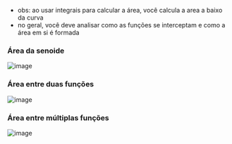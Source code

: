 






-   obs: ao usar integrais para calcular a área, você calcula a area a
    baixo da curva
-   no geral, você deve analisar como as funções se interceptam e como a
    área em si é formada

### Área da senoide

![image](/image/image_389.png)

### Área entre duas funções

![image](/image/image_390.png)

### Área entre múltiplas funções

![image](/image/image_391.png)


